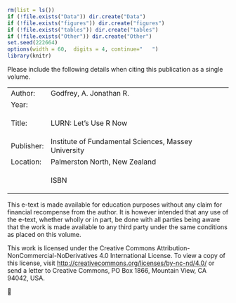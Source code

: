 ```r
rm(list = ls())
if (!file.exists("Data")) dir.create("Data")
if (!file.exists("figures")) dir.create("figures")
if (!file.exists("tables")) dir.create("tables")
if (!file.exists("Other")) dir.create("Other")
set.seed(222664)
options(width = 60,  digits = 4, continue="   ")
library(knitr)
``` 
 

\vspace*{15cm}

Please include the following details when citing this publication as a
single volume.

<table>
<tbody>
<tr class="odd">
<td style="text-align: left;">Author:</td>
<td style="text-align: left;">Godfrey, A. Jonathan R.</td>
</tr>
<tr class="even">
<td style="text-align: left;">Year:</td>
<td style="text-align: left;"></td>
</tr>
<tr class="odd">
<td style="text-align: left;">Title:</td>
<td style="text-align: left;"><p>LURN: Let’s Use R Now</p></td>
</tr>
<tr class="even">
<td style="text-align: left;">Publisher:</td>
<td style="text-align: left;">Institute of Fundamental Sciences, Massey University</td>
</tr>
<tr class="odd">
<td style="text-align: left;">Location:</td>
<td style="text-align: left;">Palmerston North, New Zealand</td>
</tr>
<tr class="even">
<td style="text-align: left;"></td>
<td style="text-align: left;"><p>ISBN</p></td>
</tr>
</tbody>
</table>

This e-text is made available for education purposes without any claim
for financial recompense from the author. It is however intended that
any use of the e-text, whether wholly or in part, be done with all
parties being aware that the work is made available to any third party
under the same conditions as placed on this volume.

This work is licensed under the Creative Commons
Attribution-NonCommercial-NoDerivatives 4.0 International License. To
view a copy of this license, visit
<http://creativecommons.org/licenses/by-nc-nd/4.0/> or send a letter to
Creative Commons, PO Box 1866, Mountain View, CA 94042, USA. 

